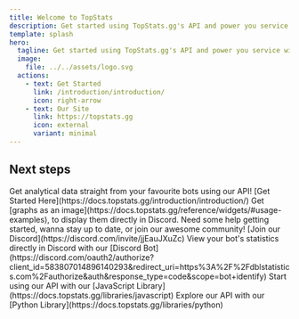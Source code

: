 ```yaml
---
title: Welcome to TopStats
description: Get started using TopStats.gg's API and power you service with bot statistics.
template: splash
hero:
  tagline: Get started using TopStats.gg's API and power you service with analytics.
  image:
    file: ../../assets/logo.svg
  actions:
    - text: Get Started
      link: /introduction/introduction/
      icon: right-arrow
    - text: Our Site
      link: https://topstats.gg
      icon: external
      variant: minimal
---
```



## Next steps

<CardGrid stagger>
	<Card title="Get Building" icon="rocket">
		Get analytical data straight from your favourite bots using our API! [Get Started Here](https://docs.topstats.gg/introduction/introduction/)
	</Card>
  <Card title="Use Widgets" icon="seti:image">
    Get [graphs as an image](https://docs.topstats.gg/reference/widgets/#usage-examples), to display them directly in Discord.
	</Card>
	<Card title="Join Our Support Server" icon="discord">
		Need some help getting started, wanna stay up to date, or join our awesome community! [Join our Discord](https://discord.com/invite/jjEauJXuZc)
	</Card>
  <Card title="Discord-Bot" icon="comment-alt">
    View your bot's statistics directly in Discord with our [Discord Bot](https://discord.com/oauth2/authorize?client_id=583807014896140293&redirect_uri=https%3A%2F%2Fdblstatistics.com%2Fauthorize&auth&response_type=code&scope=bot+identify)
	</Card>
	<Card title="JavaScript Library" icon="seti:javascript">
	  Start using our API with our [JavaScript Library](https://docs.topstats.gg/libraries/javascript)
	</Card>
	<Card title="Python Library" icon="seti:python">
    Explore our API with our [Python Library](https://docs.topstats.gg/libraries/python)
	</Card>
</CardGrid>
